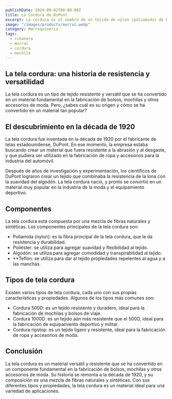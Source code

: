 ```yaml
---
publishDate: 2024-09-02T00:00:00Z
title: La Cordura de DuPont
excerpt: La cordura es el nombre de un tejido de nylon (poliamida) de DuPont.
image: "/images/products/morral.webp"
category: Marroquineria
tags:
  - riñonera
  - morral
  - cordura
  - mochila
---
```


## La tela cordura: una historia de resistencia y versatilidad

La tela cordura es un tipo de tejido resistente y versátil que se ha convertido en un material fundamental en la fabricación de bolsos, mochilas y otros accesorios de moda. Pero, ¿sabes cuál es su origen y cómo se ha convertido en un material tan popular?

## El descubrimiento en la década de 1920

La tela cordura fue inventada en la década de 1920 por el fabricante de telas estadounidense, DuPont. En ese momento, la empresa estaba buscando crear un material que fuera resistente a la abrasión y al desgaste, y que pudiera ser utilizado en la fabricación de ropa y accesorios para la industria del automóvil.

Después de años de investigación y experimentación, los científicos de DuPont lograron crear un tejido que combinaba la resistencia de la lona con la suavidad del algodón. La tela cordura nació, y pronto se convirtió en un material muy popular en la industria de la moda y el equipamiento deportivo.

## Componentes

La tela cordura está compuesta por una mezcla de fibras naturales y sintéticas. Los componentes principales de la tela cordura son:

- Poliamida (nylon): es la fibra principal de la tela cordura, que le da resistencia y durabilidad.
- Poliéster: se utiliza para agregar suavidad y flexibilidad al tejido.
- Algodón: se utiliza para agregar comodidad y transpirabilidad al tejido.
- **Teflón: se utiliza para dar al tejido propiedades repelentes al agua y a las manchas.

## Tipos de tela cordura

Existen varios tipos de tela cordura, cada uno con sus propias características y propiedades. Algunos de los tipos más comunes son:

* Cordura 500D: es un tejido resistente y duradero, ideal para la fabricación de mochilas y bolsos de viaje.
* Cordura 1000D: es un tejido aún más resistente que el 500D, ideal para la fabricación de equipamiento deportivo y militar.
* Cordura ripstop: es un tejido ligero y resistente, ideal para la fabricación de ropa y accesorios de moda.

## Conclusión

La tela cordura es un material versátil y resistente que se ha convertido en un componente fundamental en la fabricación de bolsos, mochilas y otros accesorios de moda. Su historia se remonta a la década de 1920, y su composición es una mezcla de fibras naturales y sintéticas. Con sus diferentes tipos y propiedades, la tela cordura es un material ideal para una variedad de aplicaciones.